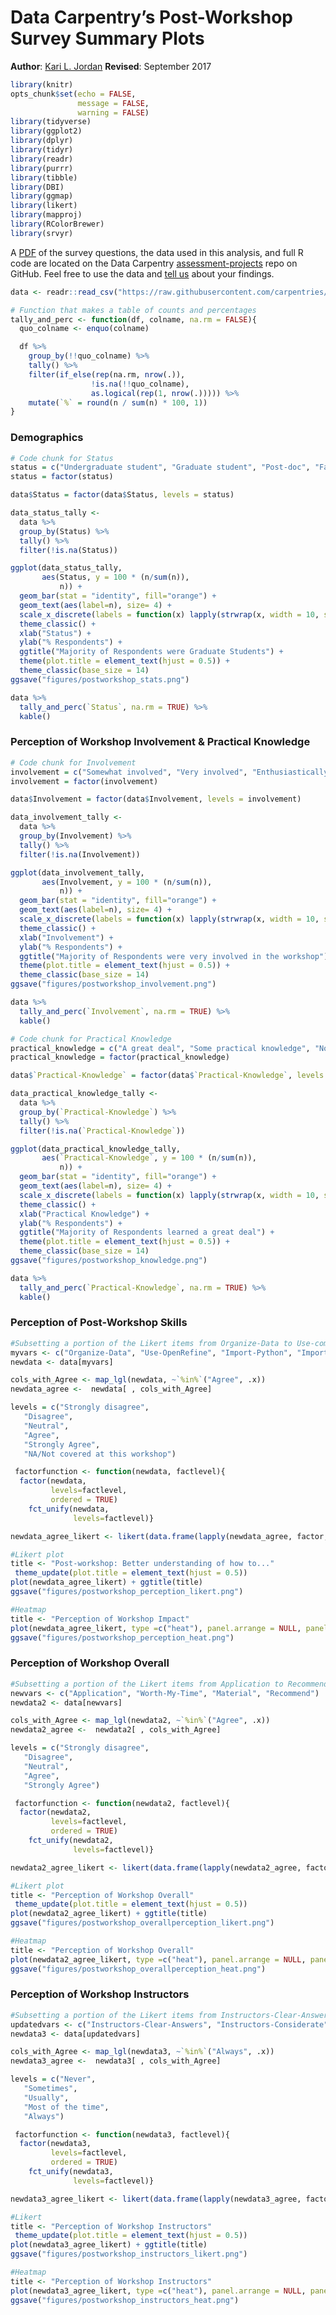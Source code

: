 # Data Carpentry's Post-Workshop Survey Summary Plots
__Author__: [Kari L. Jordan](https://github.com/kariljordan) 
__Revised__: September 2017

```r
library(knitr)
opts_chunk$set(echo = FALSE,
               message = FALSE,
               warning = FALSE)
library(tidyverse)
library(ggplot2)
library(dplyr)
library(tidyr)
library(readr)
library(purrr)
library(tibble)
library(DBI)
library(ggmap)
library(likert)
library(mapproj)
library(RColorBrewer)
library(srvyr)
```
A [PDF](https://github.com/carpentries/assessment-projects/blob/master/data-carpentry-projects/postsurvey.pdf) of the survey questions, the data used in this analysis, and full R code are located on the Data Carpentry [assessment-projects](https://github.com/carpentries/assessment-projects/tree/master/data-carpentry-projects) repo on GitHub. Feel free to use the data and [tell us](mailto: kariljordan@carpentries.org) about your findings.

```r
data <- readr::read_csv("https://raw.githubusercontent.com/carpentries/assessment-projects/master/data-carpentry-projects/only-postworkshop-analysis/postworkshop_public_archived.csv")
```

```r
# Function that makes a table of counts and percentages
tally_and_perc <- function(df, colname, na.rm = FALSE){
  quo_colname <- enquo(colname)

  df %>% 
    group_by(!!quo_colname) %>% 
    tally() %>% 
    filter(if_else(rep(na.rm, nrow(.)),
                  !is.na(!!quo_colname),
                  as.logical(rep(1, nrow(.))))) %>% 
    mutate(`%` = round(n / sum(n) * 100, 1)) 
}
```

### Demographics
```r
# Code chunk for Status
status = c("Undergraduate student", "Graduate student", "Post-doc", "Faculty", "Industry", "Academic Research Staff", "Other (please specify)")
status = factor(status)

data$Status = factor(data$Status, levels = status)

data_status_tally <- 
  data %>% 
  group_by(Status) %>% 
  tally() %>% 
  filter(!is.na(Status)) 

ggplot(data_status_tally, 
       aes(Status, y = 100 * (n/sum(n)),
           n)) +
  geom_bar(stat = "identity", fill="orange") +
  geom_text(aes(label=n), size= 4) +
  scale_x_discrete(labels = function(x) lapply(strwrap(x, width = 10, simplify = FALSE), paste, collapse="\n")) +
  theme_classic() +
  xlab("Status") +
  ylab("% Respondents") +
  ggtitle("Majority of Respondents were Graduate Students") +
  theme(plot.title = element_text(hjust = 0.5)) +
  theme_classic(base_size = 14)
ggsave("figures/postworkshop_stats.png")

data %>% 
  tally_and_perc(`Status`, na.rm = TRUE) %>% 
  kable()
```

### Perception of Workshop Involvement & Practical Knowledge
```r
# Code chunk for Involvement
involvement = c("Somewhat involved", "Very involved", "Enthusiastically involved")
involvement = factor(involvement)

data$Involvement = factor(data$Involvement, levels = involvement)

data_involvement_tally <- 
  data %>% 
  group_by(Involvement) %>% 
  tally() %>% 
  filter(!is.na(Involvement)) 

ggplot(data_involvement_tally, 
       aes(Involvement, y = 100 * (n/sum(n)),
           n)) +
  geom_bar(stat = "identity", fill="orange") +
  geom_text(aes(label=n), size= 4) +
  scale_x_discrete(labels = function(x) lapply(strwrap(x, width = 10, simplify = FALSE), paste, collapse="\n")) +
  theme_classic() +
  xlab("Involvement") +
  ylab("% Respondents") +
  ggtitle("Majority of Respondents were very involved in the workshop") +
  theme(plot.title = element_text(hjust = 0.5)) +
  theme_classic(base_size = 14)
ggsave("figures/postworkshop_involvement.png")

data %>% 
  tally_and_perc(`Involvement`, na.rm = TRUE) %>% 
  kable()
```

```r
# Code chunk for Practical Knowledge
practical_knowledge = c("A great deal", "Some practical knowledge", "None")
practical_knowledge = factor(practical_knowledge)

data$`Practical-Knowledge` = factor(data$`Practical-Knowledge`, levels = practical_knowledge)

data_practical_knowledge_tally <- 
  data %>% 
  group_by(`Practical-Knowledge`) %>% 
  tally() %>% 
  filter(!is.na(`Practical-Knowledge`)) 

ggplot(data_practical_knowledge_tally, 
       aes(`Practical-Knowledge`, y = 100 * (n/sum(n)),
           n)) +
  geom_bar(stat = "identity", fill="orange") +
  geom_text(aes(label=n), size= 4) +
  scale_x_discrete(labels = function(x) lapply(strwrap(x, width = 10, simplify = FALSE), paste, collapse="\n")) +
  theme_classic() +
  xlab("Practical Knowledge") +
  ylab("% Respondents") +
  ggtitle("Majority of Respondents learned a great deal") +
  theme(plot.title = element_text(hjust = 0.5)) +
  theme_classic(base_size = 14)
ggsave("figures/postworkshop_knowledge.png")

data %>% 
  tally_and_perc(`Practical-Knowledge`, na.rm = TRUE) %>% 
  kable()
```

### Perception of Post-Workshop Skills
```r
#Subsetting a portion of the Likert items from Organize-Data to Use-command-line
myvars <- c("Organize-Data", "Use-OpenRefine", "Import-Python", "Import-R", "Visualizations-in-Python", "Visualizations-in-R", "Construct-SQL", "Use-command-line")
newdata <- data[myvars]

cols_with_Agree <- map_lgl(newdata, ~`%in%`("Agree", .x))
newdata_agree <-  newdata[ , cols_with_Agree]

levels = c("Strongly disagree",
   "Disagree",
   "Neutral",
   "Agree",
   "Strongly Agree",
   "NA/Not covered at this workshop")

 factorfunction <- function(newdata, factlevel){
  factor(newdata, 
         levels=factlevel, 
         ordered = TRUE)
    fct_unify(newdata, 
              levels=factlevel)}

newdata_agree_likert <- likert(data.frame(lapply(newdata_agree, factor, levels, ordered=TRUE)))

#Likert plot
title <- "Post-workshop: Better understanding of how to..."
 theme_update(plot.title = element_text(hjust = 0.5))
plot(newdata_agree_likert) + ggtitle(title) 
ggsave("figures/postworkshop_perception_likert.png")

#Heatmap
title <- "Perception of Workshop Impact"
plot(newdata_agree_likert, type =c("heat"), panel.arrange = NULL, panel.strip.color = "red", legend.position = "bottom") + ggtitle(title)
ggsave("figures/postworkshop_perception_heat.png")
```

### Perception of Workshop Overall
```r
#Subsetting a portion of the Likert items from Application to Recommend
newvars <- c("Application", "Worth-My-Time", "Material", "Recommend")
newdata2 <- data[newvars]

cols_with_Agree <- map_lgl(newdata2, ~`%in%`("Agree", .x))
newdata2_agree <-  newdata2[ , cols_with_Agree]

levels = c("Strongly disagree",
   "Disagree",
   "Neutral",
   "Agree",
   "Strongly Agree")

 factorfunction <- function(newdata2, factlevel){
  factor(newdata2, 
         levels=factlevel, 
         ordered = TRUE)
    fct_unify(newdata2, 
              levels=factlevel)}

newdata2_agree_likert <- likert(data.frame(lapply(newdata2_agree, factor, levels, ordered=TRUE)))

#Likert plot
title <- "Perception of Workshop Overall"
 theme_update(plot.title = element_text(hjust = 0.5))
plot(newdata2_agree_likert) + ggtitle(title) 
ggsave("figures/postworkshop_overallperception_likert.png")

#Heatmap
title <- "Perception of Workshop Overall"
plot(newdata2_agree_likert, type =c("heat"), panel.arrange = NULL, panel.strip.color = "red", legend.position = "bottom") + ggtitle(title)
ggsave("figures/postworkshop_overallperception_heat.png")
```

### Perception of Workshop Instructors
```r
#Subsetting a portion of the Likert items from Instructors-Clear-Answers to Instructors-Enthusiastic
updatedvars <- c("Instructors-Clear-Answers", "Instructors-Considerate", "Instructors-Effective", "Instructors-Enthusiastic")
newdata3 <- data[updatedvars]

cols_with_Agree <- map_lgl(newdata3, ~`%in%`("Always", .x))
newdata3_agree <-  newdata3[ , cols_with_Agree]

levels = c("Never",
   "Sometimes",
   "Usually",
   "Most of the time",
   "Always")

 factorfunction <- function(newdata3, factlevel){
  factor(newdata3, 
         levels=factlevel, 
         ordered = TRUE)
    fct_unify(newdata3, 
              levels=factlevel)}

newdata3_agree_likert <- likert(data.frame(lapply(newdata3_agree, factor, levels, ordered=TRUE)))

#Likert
title <- "Perception of Workshop Instructors"
 theme_update(plot.title = element_text(hjust = 0.5))
plot(newdata3_agree_likert) + ggtitle(title) 
ggsave("figures/postworkshop_instructors_likert.png")

#Heatmap
title <- "Perception of Workshop Instructors"
plot(newdata3_agree_likert, type =c("heat"), panel.arrange = NULL, panel.strip.color = "red", legend.position = "bottom") + ggtitle(title)
ggsave("figures/postworkshop_instructors_heat.png")
```